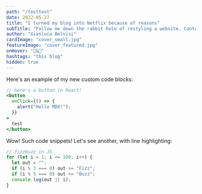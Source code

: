 ```yaml
---
path: "/testtest"
date: 2022-05-27
title: "I turned my blog into Netflix because of reasons"
subTitle: "Follow me down the rabbit hole of restyling a website. Content Warning: coding samples"
author: "Gianluca Belvisi"
cardImage: "cover_small.jpg"
featureImage: "cover_featured.jpg"
onHover: "🍿&🥶"
hashtags: "this blog"
hidden: true
---
```


Here's an example of my new custom code blocks:

```jsx 
// here's a button in React!
<button
  onClick={() => {
    alert("Hello MDX!");
  }}
>
  test
</button>
```

Wow! Such code snippets!
Let's see another, with line highlighting:

```js
// fizzbuzz in JS
for (let i = 1; i <= 100; i++) {
  let out = "";
  if (i % 3 === 0) out += "Fizz";
  if (i % 5 === 0) out += "Buzz";
  console.log(out || i);
}
```

